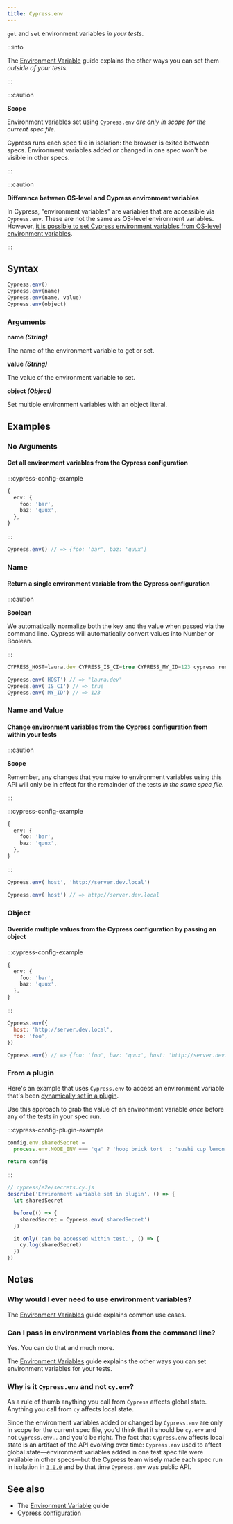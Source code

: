 ```yaml
---
title: Cypress.env
---
```


`get` and `set` environment variables _in your tests_.

:::info

The [Environment Variable](/guides/guides/environment-variables) guide explains
the other ways you can set them _outside of your tests_.

:::

:::caution

<strong>Scope</strong>

Environment variables set using `Cypress.env` _are only in scope for the current
spec file._

Cypress runs each spec file in isolation: the browser is exited between specs.
Environment variables added or changed in one spec won't be visible in other
specs.

:::

:::caution

<strong>Difference between OS-level and Cypress environment variables</strong>

In Cypress, "environment variables" are variables that are accessible via
`Cypress.env`. These are not the same as OS-level environment variables.
However,
[it is possible to set Cypress environment variables from OS-level environment variables](/guides/guides/environment-variables#Option-3-CYPRESS_).

:::

## Syntax

```javascript
Cypress.env()
Cypress.env(name)
Cypress.env(name, value)
Cypress.env(object)
```

### Arguments

<Icon name="angle-right" /> **name _(String)_**

The name of the environment variable to get or set.

<Icon name="angle-right" /> **value _(String)_**

The value of the environment variable to set.

<Icon name="angle-right" /> **object _(Object)_**

Set multiple environment variables with an object literal.

## Examples

### No Arguments

#### Get all environment variables from the Cypress configuration

:::cypress-config-example

```ts
{
  env: {
    foo: 'bar',
    baz: 'quux',
  },
}
```

:::

```javascript
Cypress.env() // => {foo: 'bar', baz: 'quux'}
```

### Name

#### Return a single environment variable from the Cypress configuration

:::caution

<strong>Boolean</strong>

We automatically normalize both the key and the value when passed via the
command line. Cypress will automatically convert values into Number or Boolean.

:::

```javascript
CYPRESS_HOST=laura.dev CYPRESS_IS_CI=true CYPRESS_MY_ID=123 cypress run
```

```javascript
Cypress.env('HOST') // => "laura.dev"
Cypress.env('IS_CI') // => true
Cypress.env('MY_ID') // => 123
```

### Name and Value

#### Change environment variables from the Cypress configuration from within your tests

:::caution

<strong>Scope</strong>

Remember, any changes that you make to environment variables using this API will
only be in effect for the remainder of the tests _in the same spec file._

:::

:::cypress-config-example

```ts
{
  env: {
    foo: 'bar',
    baz: 'quux',
  },
}
```

:::

```javascript
Cypress.env('host', 'http://server.dev.local')

Cypress.env('host') // => http://server.dev.local
```

### Object

#### Override multiple values from the Cypress configuration by passing an object

:::cypress-config-example

```ts
{
  env: {
    foo: 'bar',
    baz: 'quux',
  },
}
```

:::

```javascript
Cypress.env({
  host: 'http://server.dev.local',
  foo: 'foo',
})

Cypress.env() // => {foo: 'foo', baz: 'quux', host: 'http://server.dev.local'}
```

### From a plugin

Here's an example that uses `Cypress.env` to access an environment variable
that's been
[dynamically set in a plugin](/guides/tooling/plugins-guide).

Use this approach to grab the value of an environment variable _once_ before any
of the tests in your spec run.

:::cypress-config-plugin-example

```js
config.env.sharedSecret =
  process.env.NODE_ENV === 'qa' ? 'hoop brick tort' : 'sushi cup lemon'

return config
```

:::

```js
// cypress/e2e/secrets.cy.js
describe('Environment variable set in plugin', () => {
  let sharedSecret

  before(() => {
    sharedSecret = Cypress.env('sharedSecret')
  })

  it.only('can be accessed within test.', () => {
    cy.log(sharedSecret)
  })
})
```

## Notes

### Why would I ever need to use environment variables?

The [Environment Variables](/guides/guides/environment-variables) guide explains
common use cases.

### Can I pass in environment variables from the command line?

Yes. You can do that and much more.

The [Environment Variables](/guides/guides/environment-variables) guide explains
the other ways you can set environment variables for your tests.

### Why is it `Cypress.env` and not `cy.env`?

As a rule of thumb anything you call from `Cypress` affects global state.
Anything you call from `cy` affects local state.

Since the environment variables added or changed by `Cypress.env` are only in
scope for the current spec file, you'd think that it should be `cy.env` and not
`Cypress.env`&hellip; and you'd be right. The fact that `Cypress.env` affects
local state is an artifact of the API evolving over time: `Cypress.env` used to
affect global state&mdash;environment variables added in one test spec file were
available in other specs&mdash;but the Cypress team wisely made each spec run in
isolation in [`3.0.0`](/guides/references/changelog#3-0-0) and by that time
`Cypress.env` was public API.

## See also

- The [Environment Variable](/guides/guides/environment-variables) guide
- [Cypress configuration](/guides/references/configuration)
